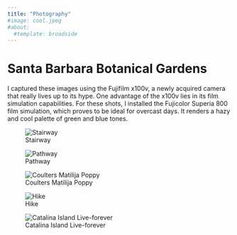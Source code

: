 ```yaml
---
title: "Photography"
#image: cool.jpeg
#about:
  #template: broadside
---
```


# Santa Barbara Botanical Gardens

I captured these images using the Fujifilm x100v, a newly acquired camera that really lives up to its hype. One advantage of the x100v lies in its film simulation capabilities. For these shots, I installed the Fujicolor Superia 800 film simulation, which proves to be ideal for overcast days. It renders a hazy and cool palette of green and blue tones.

::: {layout-nrow="1"}
![Stairway](photos%20/cool.jpeg)

![Pathway](photos%20/botanical.jpeg)
:::

::: {layout-ncol="2"}
![Coulters Matilija Poppy](photos%20/botanical-2.jpeg)

![Hike](photos%20/botac.JPG)
:::

::: {layout-nrow="1"}
![Catalina Island Live-forever](photos%20/channel.JPG)
:::



